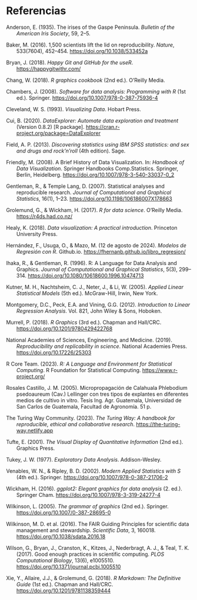 # Referencias

::: referencias
```{=html}
<style>
.referencias {
  margin-left: 0;
  padding-left: 2em;
  text-indent: -2em;
}
</style>
```

Anderson, E. (1935). The irises of the Gaspe Peninsula. *Bulletin of the American Iris Society*, 59, 2–5.

Baker, M. (2016). 1,500 scientists lift the lid on reproducibility. *Nature*, 533(7604), 452–454. <https://doi.org/10.1038/533452a>

Bryan, J. (2018). *Happy Git and GitHub for the useR*. <https://happygitwithr.com/>

Chang, W. (2018). *R graphics cookbook* (2nd ed.). O’Reilly Media.

Chambers, J. (2008). *Software for data analysis: Programming with R* (1st ed.). Springer. <https://doi.org/10.1007/978-0-387-75936-4>

Cleveland, W. S. (1993). *Visualizing Data*. Hobart Press.

Cui, B. (2020). *DataExplorer: Automate data exploration and treatment* (Version 0.8.2) \[R package\]. <https://cran.r-project.org/package=DataExplorer>

Field, A. P. (2013). *Discovering statistics using IBM SPSS statistics: and sex and drugs and rock'n'roll* (4th edition). Sage.

Friendly, M. (2008). A Brief History of Data Visualization. In: *Handbook of Data Visualization*. Springer Handbooks Comp.Statistics. Springer, Berlin, Heidelberg. <https://doi.org/10.1007/978-3-540-33037-0_2>

Gentleman, R., & Temple Lang, D. (2007). Statistical analyses and reproducible research. *Journal of Computational and Graphical Statistics*, 16(1), 1–23. <https://doi.org/10.1198/106186007X178663>

Grolemund, G., & Wickham, H. (2017). *R for data science*. O’Reilly Media. <https://r4ds.had.co.nz/>

Healy, K. (2018). *Data visualization: A practical introduction*. Princeton University Press.

Hernández, F., Usuga, O., & Mazo, M. (12 de agosto de 2024). *Modelos de Regresión con R*. Github.io. <https://fhernanb.github.io/libro_regresion/>

Ihaka, R., & Gentleman, R. (1996). R: A Language for Data Analysis and Graphics. *Journal of Computational and Graphical Statistics*, 5(3), 299–314. <https://doi.org/10.1080/10618600.1996.10474713>

Kutner, M. H., Nachtsheim, C. J., Neter, J., & Li, W. (2005). *Applied Linear Statistical Models* (5th ed.). McGraw-Hill, Irwin, New York.

Montgomery, D.C., Peck, E.A. and Vining, G.G. (2012). *Introduction to Linear Regression Analysis*. Vol. 821, John Wiley & Sons, Hoboken.

Murrell, P. (2018). *R Graphics* (3rd ed.). Chapman and Hall/CRC. <https://doi.org/10.1201/9780429422768>

National Academies of Sciences, Engineering, and Medicine. (2019). *Reproducibility and replicability in science*. National Academies Press. <https://doi.org/10.17226/25303>

R Core Team. (2023). *R: A Language and Environment for Statistical Computing*. R Foundation for Statistical Computing. <https://www.r-project.org/>

Rosales Castillo, J. M. (2005). Micropropagación de Calahuala Phlebodium psedoaureum (Cav.) Lellinger con tres tipos de explantes en diferentes medios de cultivo in vitro. Tesis Ing. Agr. Guatemala, Universidad de San Carlos de Guatemala, Facultad de Agronomía. 51 p.

The Turing Way Community. (2023). *The Turing Way: A handbook for reproducible, ethical and collaborative research*. <https://the-turing-way.netlify.app>

Tufte, E. (2001). *The Visual Display of Quantitative Information* (2nd ed.). Graphics Press.

Tukey, J. W. (1977). *Exploratory Data Analysis*. Addison-Wesley.

Venables, W. N., & Ripley, B. D. (2002). *Modern Applied Statistics with S* (4th ed.). Springer. <https://doi.org/10.1007/978-0-387-21706-2>

Wickham, H. (2016). *ggplot2: Elegant graphics for data analysis* (2. ed.). Springer Cham. <https://doi.org/10.1007/978-3-319-24277-4>

Wilkinson, L. (2005). *The grammar of graphics* (2nd ed.). Springer. <https://doi.org/10.1007/0-387-28695-0>

Wilkinson, M. D. et al. (2016). The FAIR Guiding Principles for scientific data management and stewardship. *Scientific Data*, 3, 160018. <https://doi.org/10.1038/sdata.2016.18>

Wilson, G., Bryan, J., Cranston, K., Kitzes, J., Nederbragt, A. J., & Teal, T. K. (2017). Good enough practices in scientific computing. *PLOS Computational Biology*, 13(6), e1005510. <https://doi.org/10.1371/journal.pcbi.1005510>

Xie, Y., Allaire, J.J., & Grolemund, G. (2018). *R Markdown: The Definitive Guide* (1st ed.). Chapman and Hall/CRC. <https://doi.org/10.1201/9781138359444>
:::
